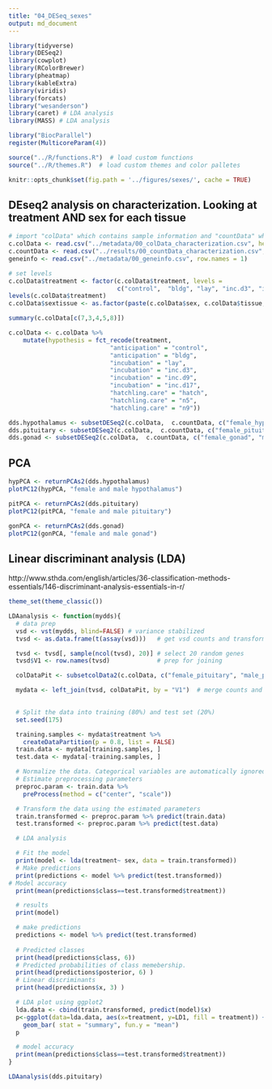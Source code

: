 ```yaml
---
title: "04_DESeq_sexes"
output: md_document
---
```


```r

library(tidyverse)
library(DESeq2)
library(cowplot)
library(RColorBrewer)
library(pheatmap)
library(kableExtra)
library(viridis)
library(forcats)
library("wesanderson")
library(caret) # LDA analysis
library(MASS) # LDA analysis

library("BiocParallel")
register(MulticoreParam(4))

source("../R/functions.R")  # load custom functions 
source("../R/themes.R")  # load custom themes and color palletes

knitr::opts_chunk$set(fig.path = '../figures/sexes/', cache = TRUE)
```

## DEseq2 analysis on characterization. Looking at treatment AND sex for each tissue

```r
# import "colData" which contains sample information and "countData" which contains read counts
c.colData <- read.csv("../metadata/00_colData_characterization.csv", header = T, row.names = 1)
c.countData <- read.csv("../results/00_countData_characterization.csv", header = T, row.names = 1)
geneinfo <- read.csv("../metadata/00_geneinfo.csv", row.names = 1)

# set levels
c.colData$treatment <- factor(c.colData$treatment, levels = 
                              c("control",  "bldg", "lay", "inc.d3", "inc.d9", "inc.d17", "hatch", "n5", "n9"))
levels(c.colData$treatment)
c.colData$sextissue <- as.factor(paste(c.colData$sex, c.colData$tissue, sep = "_"))

summary(c.colData[c(7,3,4,5,8)])

c.colData <- c.colData %>%
    mutate(hypothesis = fct_recode(treatment,
                            "anticipation" = "control",
                            "anticipation" = "bldg",
                            "incubation" = "lay",
                            "incubation" = "inc.d3",
                            "incubation" = "inc.d9",
                            "incubation" = "inc.d17",
                            "hatchling.care" = "hatch",
                            "hatchling.care" = "n5",
                            "hatchling.care" = "n9"))


```



```r
dds.hypothalamus <- subsetDESeq2(c.colData,  c.countData, c("female_hypothalamus","male_hypothalamus") )
dds.pituitary <- subsetDESeq2(c.colData,  c.countData, c("female_pituitary", "male_pituitary" ) )
dds.gonad <- subsetDESeq2(c.colData,  c.countData, c("female_gonad", "male_gonad") )
```

## PCA

```r
hypPCA <- returnPCAs2(dds.hypothalamus)
plotPC12(hypPCA, "female and male hypothalamus")

pitPCA <- returnPCAs2(dds.pituitary)
plotPC12(pitPCA, "female and male pituitary")

gonPCA <- returnPCAs2(dds.gonad)
plotPC12(gonPCA, "female and male gonad")
```


## Linear discriminant analysis (LDA)

http://www.sthda.com/english/articles/36-classification-methods-essentials/146-discriminant-analysis-essentials-in-r/

```r
theme_set(theme_classic())

LDAanalysis <- function(mydds){
  # data prep
  vsd <- vst(mydds, blind=FALSE) # variance stabilized 
  tvsd <- as.data.frame(t(assay(vsd)))   # get vsd counts and transform

  tvsd <- tvsd[, sample(ncol(tvsd), 20)] # select 20 random genes
  tvsd$V1 <- row.names(tvsd)             # prep for joining

  colDataPit <- subsetcolData2(c.colData, c("female_pituitary", "male_pituitary"))

  mydata <- left_join(tvsd, colDataPit, by = "V1")  # merge counts and variables
  

  # Split the data into training (80%) and test set (20%)
  set.seed(175)

  training.samples <- mydata$treatment %>%
    createDataPartition(p = 0.8, list = FALSE)
  train.data <- mydata[training.samples, ]
  test.data <- mydata[-training.samples, ]

  # Normalize the data. Categorical variables are automatically ignored.
  # Estimate preprocessing parameters
  preproc.param <- train.data %>% 
    preProcess(method = c("center", "scale"))

  # Transform the data using the estimated parameters
  train.transformed <- preproc.param %>% predict(train.data)
  test.transformed <- preproc.param %>% predict(test.data)

  # LDA analysis

  # Fit the model
  print(model <- lda(treatment~ sex, data = train.transformed))
  # Make predictions
  print(predictions <- model %>% predict(test.transformed))
# Model accuracy
  print(mean(predictions$class==test.transformed$treatment))

  # results
  print(model)

  # make predictions
  predictions <- model %>% predict(test.transformed)
  
  # Predicted classes
  print(head(predictions$class, 6))
  # Predicted probabilities of class memebership.
  print(head(predictions$posterior, 6) )
  # Linear discriminants
  print(head(predictions$x, 3) )

  # LDA plot using ggplot2 
  lda.data <- cbind(train.transformed, predict(model)$x)
  p<-ggplot(data=lda.data, aes(x=treatment, y=LD1, fill = treatment)) +
    geom_bar( stat = "summary", fun.y = "mean")
  p

  # model accuracy 
  print(mean(predictions$class==test.transformed$treatment))
}

LDAanalysis(dds.pituitary)
```




